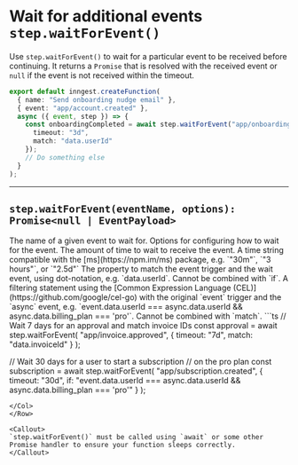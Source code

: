 # Wait for additional events `step.waitForEvent()`

Use `step.waitForEvent()` to wait for a particular event to be received before continuing. It returns a `Promise` that is resolved with the received event or `null` if the event is not received within the timeout.

```ts
export default inngest.createFunction(
  { name: "Send onboarding nudge email" },
  { event: "app/account.created" },
  async ({ event, step }) => {
    const onboardingCompleted = await step.waitForEvent("app/onboarding.completed", {
      timeout: "3d",
      match: "data.userId"
    });
    // Do something else
  }
);
```

---

## `step.waitForEvent(eventName, options): Promise<null | EventPayload>`

<Row>
  <Col>
    <Properties>
      <Property name="eventName" type="string" required>
        The name of a given event to wait for.
      </Property>
      <Property name="options" type="object" required>
        Options for configuring how to wait for the event.
        <Properties nested={true}>
          <Property name="timeout" type="string" required>
            The amount of time to wait to receive the event. A time string compatible with the [ms](https://npm.im/ms) package, e.g. `"30m"`, `"3 hours"`, or `"2.5d"`
          </Property>
          <Property name="match" type="string">
            The property to match the event trigger and the wait event, using dot-notation, e.g. `data.userId`. Cannot be combined with `if`.
          </Property>
          <Property name="if" type="string">
            A filtering statement using the [Common Expression Language (CEL)](https://github.com/google/cel-go) with the original `event` trigger and the `async` event, e.g. `event.data.userId === async.data.userId && async.data.billing_plan === 'pro'`. Cannot be combined with `match`.
          </Property>
        </Properties>
      </Property>
    </Properties>
  </Col>
  <Col>
  ```ts
  // Wait 7 days for an approval and match invoice IDs
  const approval = await step.waitForEvent(
    "app/invoice.approved",
    {
      timeout: "7d",
      match: "data.invoiceId"
    }
  );

  // Wait 30 days for a user to start a subscription
  // on the pro plan
  const subscription = await step.waitForEvent(
    "app/subscription.created",
    {
      timeout: "30d",
      if: "event.data.userId === async.data.userId && async.data.billing_plan === 'pro'"
    }
  );
  ```
  </Col>
</Row>

<Callout>
  `step.waitForEvent()` must be called using `await` or some other Promise handler to ensure your function sleeps correctly.
</Callout>
